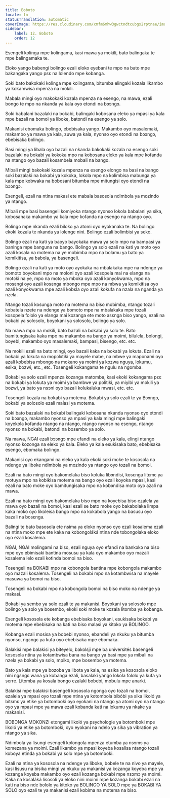 ```yaml
---
title: Boboto
locale: ln
statusTranslation: automatic
coverImage: https://res.cloudinary.com/xmfm6mhw3gwctndtcubgx2rptnae/image/upload/v1740337243/small_cover_educacion_fundamental_a051170f1c.webp
sidebar:
    label: 12. Boboto
    order: 12
---
```

Esengeli kolinga mpe kolingama, kasi mawa ya mokili, bato balingaka te mpe balingamaka te.

Eloko yango babengi bolingo ezali eloko eyebani te mpo na bato mpe bakangaka yango pɛɛ na lolendo mpe kobanga.

Soki bato bakokaki kolinga mpe kolingama, bitumba elingaki kozala likambo ya kokamwisa mpenza na mokili.

Mabala mingi oyo makokaki kozala mpenza na esengo, na mawa, ezali bongo te mpo na nkanda ya kala oyo etondi na bɔɔngɔ.

Soki babalani bazalaki na bokabi, balingaki kobosana eleko ya mpasi ya kala mpe bazali na bomoi ya liboke, batondi na esengo ya solo.

Makanisi ebomaka bolingo, ebebisaka yango. Makambo oyo masalemaki, makambo ya mawa ya kala, zuwa ya kala, nyonso oyo etondi na bɔɔngɔ, ebebisaka bolingo.

Basi mingi ya libala oyo bazali na nkanda bakokaki kozala na esengo soki bazalaki na bokabi ya kokoka mpo na kobosana eleko ya kala mpe kofanda na ntango oyo bazali kosambela mobali na bango.

Mibali mingi bakokaki kozala mpenza na esengo elongo na basi na bango soki bazalaki na bokabi ya kokoka, lokola mpo na kolimbisa mabunga ya kala mpe kobwaka na bobosani bitumba mpe mitungisi oyo etondi na bɔɔngɔ.

Esengeli, ezali na ntina makasi ete mabala basosola ndimbola ya mozindo ya ntango.

Mibali mpe basi basengeli komiyoka ntango nyonso lokola babalani ya sika, kobosanaka makambo ya kala mpe kofanda na esengo na ntango oyo.

Bolingo mpe nkanda ezali biloko ya atomi oyo eyokanaka te. Na bolingo ekoki kozala te nkanda ya lolenge nini. Bolingo ezali bolimbisi ya seko.

Bolingo ezali na kati ya baoyo bayokaka mawa ya solo mpo na bampasi ya baninga mpe banguna na bango. Bolingo ya solo ezali na kati ya moto oyo azali kosala na motema na ye mobimba mpo na bolamu ya bato ya komikitisa, ya babola, ya basengeli.

Bolingo ezali na kati ya moto oyo ayokaka na mbalakaka mpe na ndenge ya bomoto boyokani mpo na moloni oyo azali kosopela mai na elanga na motɔki na ye, mpo na moto ya mboka oyo azali konyokwama, mpo na mosɛngi oyo azali kosɛnga mbongo mpe mpo na mbwa ya komikitisa oyo azali konyokwama mpe azali kobɛla oyo azali kokufa na nzala na nganda ya nzela.

Ntango tozali kosunga moto na motema na biso mobimba, ntango tozali kobatela nzete na ndenge ya bomoto mpe na mbalakaka mpe tozali kosopela fololo ya elanga mai kozanga ete moto asɛnga biso yango, ezali na bokabi ya solosolo, boyokani ya solosolo, bolingo ya solo.

Na mawa mpo na mokili, bato bazali na bokabi ya solo te. Bato bamitungisaka kaka mpo na makambo na bango ya moimi, bilulela, bolongi, boyebi, makambo oyo masalemaki, bampasi, bisengo, etc. etc.

Na mokili ezali na bato mingi, oyo bazali kaka na bokabi ya lokuta. Ezali na bokabi ya lokuta na mopɔlɔtiki ya mayele mabe, na mbwe ya maponami oyo azali kobebisa mbongo na mokano ya moimi ya kozwa nguya, lokumu, esika, bozwi, etc., etc. Tosengeli kokangama te ngulu na ngomba.

Bokabi ya solo ezali mpenza kozanga matomba, kasi ekoki kokangama pɛɛ na bokabi ya lokuta ya moimi ya bambwe ya politiki, ya miyibi ya mokili ya bozwi, ya bato ya nsɔni oyo bazali kolukaluka mwasi, etc. etc.

Tosengeli kozala na bokabi ya motema. Bokabi ya solo ezali te ya Bɔɔngɔ, bokabi ya solosolo ezali malasi ya motema.

Soki bato bazalaki na bokabi balingaki kobosana nkanda nyonso oyo etondi na bɔɔngɔ, makambo nyonso ya mpasi ya kala mingi mpe balingaki koyekola kofanda ntango na ntango, ntango nyonso na esengo, ntango nyonso na bokabi, batondi na bosembo ya solo.

Na mawa, NGAI ezali bɔɔngɔ mpe efandi na eleko ya kala, elingi ntango nyonso kozonga na eleko ya kala. Eleko ya kala esukisaka bato, ebebisaka esengo, ebomaka bolingo.

Makanisi oyo ekangami na eleko ya kala ekoki soki moke te kososola na ndenge ya liboke ndimbola ya mozindo ya ntango oyo tozali na bomoi.

Ezali na bato mingi oyo bakomelaka biso koluka libɔndisi, kosɛnga litɛmɛ ya motuya mpo na kobikisa motema na bango oyo ezali koyoka mpasi, kasi ezali na bato moke oyo bamitungisaka mpo na kobɔndisa moto oyo azali na mawa.

Ezali na bato mingi oyo bakomelaka biso mpo na koyebisa biso ezalela ya mawa oyo bazali na bomoi, kasi ezali se bato moke oyo bakabolaka limpa kaka moko oyo likoleisa bango mpo na kokabola yango na basusu oyo bazali na bosɛnga.

Balingi te bato basosola ete nsima ya eloko nyonso oyo ezali kosalema ezali na ntina moko mpe ete kaka na kobongoláká ntina nde tobongolaka eloko oyo ezali kosalema.

NGAI, NGAI molingami na biso, ezali nguya oyo efandi na bankɔkɔ na biso mpe oyo ebimisaki bantina mosusu ya kala oyo makambo oyo mazali kosalema lelo ezali kotinda bomoi na biso.

Tosengeli na BOKABI mpo na kobongola bantina mpe kobongola makambo oyo mazali kosalema. Tosengeli na bokabi mpo na kotambwisa na mayele masuwa ya bomoi na biso.

Tosengeli na bokabi mpo na kobongola bomoi na biso moko na ndenge ya makasi.

Bokabi ya sembo ya solo ezali te ya makanisi. Boyokani ya solosolo mpe bolingo ya solo ya bosembo, ekoki soki moke te kozala litomba ya kobanga.

Esengeli kososola ete kobanga ebebisaka boyokani, esukisaka bokabi ya motema mpe ebebisaka na kati na biso malasi ya kitoko ya BOLINGO.

Kobanga ezali mosisa ya bobebi nyonso, ebandeli ya nkuku ya bitumba nyonso, ngɛngɛ ya kufa oyo ebebisaka mpe ebomaka.

Balakisi mpe balakisi ya biteyelo, bakolɛji mpe ba universités basengeli kososola ntina ya kotambwisa bana na bango ya basi mpe ya mibali na nzela ya bokabi ya solo, mpiko, mpe bosembo ya motema.

Bato ya kala mpe ya bozoba ya libota ya kala, na esika ya kososola eloko nini ngɛngɛ wana ya kobanga ezali, basalaki yango lokola fololo ya kufa ya serre. Litomba ya kosala bongo ezalaki bobebi, mobulu mpe anarki.

Balakisi mpe balakisi basengeli kososola ngonga oyo tozali na bomoi, ezalela ya mpasi oyo tozali mpe ntina ya kotombola bibóbi ya sika likoló ya bitɛmɛ ya etike ya botomboki oyo eyokani na ntango ya atomi oyo na ntango oyo ya mpasi mpe ya mawa ezali kobanda kati na lokumu ya nkake ya makanisi.

BOBƆNGA MOKONZI etongami likoló ya psychologie ya botomboki mpe likoló ya etike ya botomboki, oyo eyokani na ndelo ya sika ya vibration ya ntango ya sika.

Ndimbola ya lisungi esengeli kolongola mpenza etumba ya nsɔmɔ ya komezana ya moimi. Ezali likambo ya mpasi koyeba kosalisa ntango tozali koboya etinda ya bokabi ya solo mpe ya botomboki.

Ezali na ntina ya kososola na ndenge ya liboke, bobele te na nivo ya mayele, kasi lisusu na bisika mingi ya nkuku ya makanisi ya kozanga koyeba mpe ya kozanga koyeba makambo oyo ezali kozanga bokabi mpe nsɔmɔ ya moimi. Kaka na kosaláká lisosoli ya eloko nini moimi mpe kozanga bokabi ezali na kati na biso nde bololo ya kitoko ya BOLINGO YA SOLO mpe ya BOKABI YA SOLO oyo ezali te ya makanisi ezali kobima na motema na biso.


